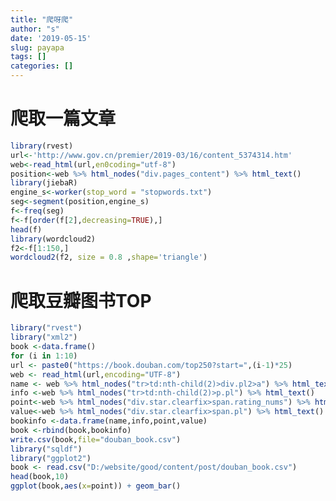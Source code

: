 ```yaml
---
title: "爬呀爬"
author: "s"
date: '2019-05-15'
slug: payapa
tags: []
categories: []
---
```

# 爬取一篇文章
```r
library(rvest)
url<-'http://www.gov.cn/premier/2019-03/16/content_5374314.htm'
web<-read_html(url,en0coding="utf-8")
position<-web %>% html_nodes("div.pages_content") %>% html_text()
library(jiebaR)
engine_s<-worker(stop_word = "stopwords.txt")
seg<-segment(position,engine_s)
f<-freq(seg) 
f<-f[order(f[2],decreasing=TRUE),]
head(f)
library(wordcloud2)
f2<-f[1:150,]   
wordcloud2(f2, size = 0.8 ,shape='triangle')   

```

# 爬取豆瓣图书TOP
```r
library("rvest")
library("xml2")         
book <-data.frame()           
for (i in 1:10)
url <- paste0("https://book.douban.com/top250?start=",(i-1)*25) 
web <- read_html(url,encoding="UTF-8")
name <- web %>% html_nodes("tr>td:nth-child(2)>div.pl2>a") %>% html_text() 
info <-web %>% html_nodes("tr>td:nth-child(2)>p.pl") %>% html_text() 
point<-web %>% html_nodes("div.star.clearfix>span.rating_nums") %>% html_text() %>% as.numeric() 
value<-web %>% html_nodes("div.star.clearfix>span.pl") %>% html_text() %>% as.character()    
bookinfo <-data.frame(name,info,point,value)
book <-rbind(book,bookinfo)
write.csv(book,file="douban_book.csv")  
library("sqldf")
library("ggplot2") 
book <- read.csv("D:/website/good/content/post/douban_book.csv") 
head(book,10)
ggplot(book,aes(x=point)) + geom_bar()
```

